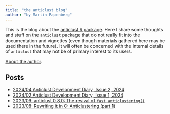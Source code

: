 ```yaml
---
title: "the anticlust blog"
author: "by Martin Papenberg"
---
```


This is the blog about the [anticlust R package](https://github.com/m-Py/anticlust). Here I share
some thoughts and stuff on the `anticlust` package that do not really fit into the documentation and
vignettes (even though materials gathered here may be used there in the future). It will often be 
concerned with the internal details of `anticlust` that may not be of primary interest to its users.

[About the author](../about/index.html).

## Posts

- <a href="2024-04-24.html">2024/04 Anticlust Development Diary, Issue 2, 2024
- <a href="2024-02-07.html">2024/02 Anticlust Development Diary, Issue 1, 2024
- <a href="2023-09-13.html">2023/09: anticlust 0.8.0: The revival of `fast_anticlustering()`
- <a href="2023-08-29.html">2023/08: Rewriting it in C: Anticlustering (part 1)
